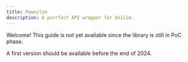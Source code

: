```yaml
---
title: Pawnilim
description: A purrfect API wrapper for Unilim.
---
```


Welcome! This guide is not yet available since the library is still in PoC phase.

A first version should be available before the end of 2024.

<Card title="Check the progess on GitHub" href="https://github.com/LiterateInk/Pawnilim" />

